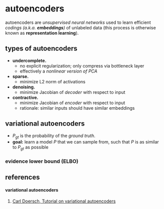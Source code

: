 # autoencoders

autoencoders are _unsupervised neural networks_ used to learn efficient _codings (a.k.a. **embeddings**)_ of unlabeled data (this process is otherwise known as **representation learning**).

## types of autoencoders
- **undercomplete.**
    - no explicit regularization; only compress via bottleneck layer
    - effectively a _nonlinear version of PCA_
- **sparse.**
    - minimize L2 norm of activations
- **denoising.**
    - minimize Jacobian of _decoder_ with respect to input
- **contractive.**
    - minimize Jacobian of _encoder_ with respect to input
    - rationale: similar inputs should have similar embeddings


## variational autoencoders

- $P_{gt}$ is the probability of the _ground truth_.
- **goal:** learn a model $P$ that we can sample from, such that $P$ is as similar to $P_{gt}$ as possible



### evidence lower bound (ELBO)

## references

#### variational autoencoders
1. [Carl Doersch, Tutorial on variational autoencoders](https://arxiv.org/pdf/1606.05908.pdf)